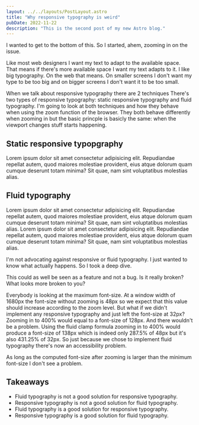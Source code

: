 ```yaml
---
layout: ../../layouts/PostLayout.astro
title: "Why responsive typography is weird"
pubDate: 2022-11-22
description: "This is the second post of my new Astro blog."
---
```


I wanted to get to the bottom of this.
So I started, ahem, zooming in on the issue.

Like most web designers I want my text to adapt to the available space. That means if there's more available space I want my text adapts to it. I like big typography. On the web that means.
On smaller screens I don't want my type to be too big and on bigger screens I don't want it to be too small.

When we talk about responsive typography there are 2 techniques
There's two types of responsive typography: static responsive typography and fluid typography. I'm going to look at both techniques and how they behave when using the zoom function of the browser. They both behave differently when zooming in but the basic princple is basicly the same: when the viewport changes stuff starts happening.

## Static responsive typopgraphy

Lorem ipsum dolor sit amet consectetur adipisicing elit. Repudiandae repellat autem, quod maiores molestiae provident, eius atque dolorum quam cumque deserunt totam minima? Sit quae, nam sint voluptatibus molestias alias.

## Fluid typography

Lorem ipsum dolor sit amet consectetur adipisicing elit. Repudiandae repellat autem, quod maiores molestiae provident, eius atque dolorum quam cumque deserunt totam minima? Sit quae, nam sint voluptatibus molestias alias. Lorem ipsum dolor sit amet consectetur adipisicing elit. Repudiandae repellat autem, quod maiores molestiae provident, eius atque dolorum quam cumque deserunt totam minima? Sit quae, nam sint voluptatibus molestias alias.


<Test client:load />

I'm not advocating against responsive or fluid typography. I just wanted to know what actually happens. So I took a deep dive.

This could as well be seen as a feature and not a bug. Is it really broken? What looks more broken to you?

Everybody is looking at the maximum font-size. At a window width of 1680px the font-size without zooming is 48px so we expect that this value should increase according to the zoom level. But what if we didn't implement any responsive typography and just left the font-size at 32px? Zooming in to 400% would equal to a font-size of 128px. And there wouldn't be a problem. Using the fluid clamp formula zooming in to 400% would produce a font-size of 138px which is indeed only 287.5% of 48px but it's also 431.25% of 32px. So just because we chose to implement fluid typography there's now an accessibility problem.

As long as the computed font-size after zooming is larger than the minimum font-size I don't see a problem.

## Takeaways

- Fluid typography is not a good solution for responsive typography.
- Responsive typography is not a good solution for fluid typography.
- Fluid typography is a good solution for responsive typography.
- Responsive typography is a good solution for fluid typography.
